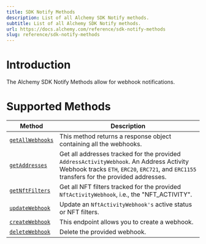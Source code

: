 ```yaml
---
title: SDK Notify Methods
description: List of all Alchemy SDK Notify methods.
subtitle: List of all Alchemy SDK Notify methods.
url: https://docs.alchemy.com/reference/sdk-notify-methods
slug: reference/sdk-notify-methods
---
```


# Introduction

The Alchemy SDK Notify Methods allow for webhook notifications.

# Supported Methods

| Method                                            | Description                                                                                                                                                                           |
| ------------------------------------------------- | ------------------------------------------------------------------------------------------------------------------------------------------------------------------------------------- |
| [`getAllWebhooks`](/reference/sdk-getallwebhooks) | This method returns a response object containing all the webhooks.                                                                                                                    |
| [`getAddresses`](/reference/sdk-getaddresses)     | Get all addresses tracked for the provided `AddressActivityWebhook`. An Address Activity Webhook tracks `ETH`, `ERC20`, `ERC721`, and `ERC1155` transfers for the provided addresses. |
| [`getNftFilters`](/reference/sdk-getnftfilters)   | Get all NFT filters tracked for the provided `NftActivityWebhook`, i.e., the "NFT\_ACTIVITY".                                                                                         |
| [`updateWebhook`](/reference/sdk-updatewebhook)   | Update an `NftActivityWebhook's` active status or NFT filters.                                                                                                                        |
| [`createWebhook`](/reference/sdk-createwebhook)   | This endpoint allows you to create a webhook.                                                                                                                                         |
| [`deleteWebhook`](/reference/sdk-deletewebhook)   | Delete the provided webhook.                                                                                                                                                          |
